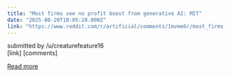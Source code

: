 ```yaml
---
title: "Most firms see no profit boost from generative AI: MIT"
date: "2025-08-20T18:05:28.000Z"
link: "https://www.reddit.com/r/artificial/comments/1mvme6r/most_firms_see_no_profit_boost_from_generative_ai/"
---
```


submitted by    /u/creaturefeature16  
 [link]   [comments]

[Read more](https://www.reddit.com/r/artificial/comments/1mvme6r/most_firms_see_no_profit_boost_from_generative_ai/)

